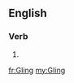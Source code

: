 ==English==

===Verb===
{{head|en}}

# {{present participle of|GI|lang=en}}

[[fr:GIing]]
[[my:GIing]]
